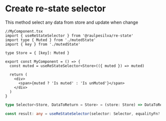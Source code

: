 # Create re-state selector

This method select any data from store and update when change

```tsx
//MyComponent.tsx
import { useReStateSelector } from '@raulpesilva/re-state'
import type { Muted } from './mutedState'
import { key } from './mutedState'

type Store = { [key]: Muted }

export const MyComponent = () => {
  const muted = useReStateSelector<Store>(({ muted }) => muted)

  return (
    <div>
      <span>{muted ? 'Is muted' : 'Is unMuted'}</span>
    </div>
  )
}
```

```ts
type Selector<Store, DataToReturn = Store> = (store: Store) => DataToReturn

const result: any = useReStateSelector(selector: Selector, equalityFn?: Function)
```

